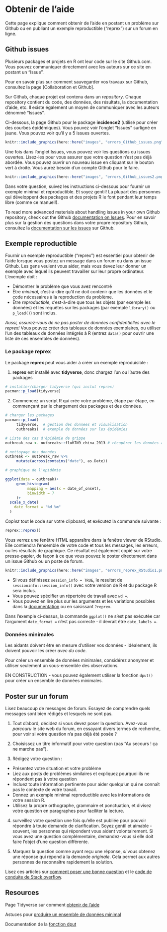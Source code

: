 
# Obtenir de l'aide 

Cette page explique comment obtenir de l'aide en postant un problème sur Github ou en publiant un exemple reproductible ("reprex") sur un forum en ligne.  




## Github issues  

Plusieurs packages et projets en R ont leur code sur le site Github.com. Vous pouvez communiquer directement avec les auteurs sur ce site en postant un "Issue".   

Pour en savoir plus sur comment sauvegarder vos travaux sur Github, consultez la page [Collaboration et Github]. 

Sur Github, chaque projet est contenu dans un *repository*. Chaque repository contient du code, des données, des résultats, la documentation d'aide, etc. Il existe également un moyen de communiquer avec les auteurs dénommé "Issues".   

Ci-dessous, la page Github pour le package **incidence2** (utilisé pour créer des courbes épidémiques). Vous pouvez voir l'onglet "Issues" surligné en jaune. Vous pouvez voir qu'il y a 5 issues ouvertes.    

```r
knitr::include_graphics(here::here("images", "errors_Github_issues.png"))
```

Une fois dans l'onglet Issues, vous pouvez voir les questions ou issues ouvertes. Lisez-les pour vous assurer que votre question n'est pas déjà abordée. Vous pouvez ouvrir un nouveau issue en cliquant sur le bouton vert à droite. Vous aurez besoin d'un compte Github pour le faire.  

```r
knitr::include_graphics(here::here("images", "errors_Github_issues2.png"))
```


  
Dans votre question, suivez les instructions ci-dessous pour fournir un exemple minimal et reproductible. Et soyez gentil! La plupart des personnes qui développent des packages et des projets R le font pendant leur temps libre (comme ce manuel!). 

To read more advanced materials about handling issues in your own Github repository, check out the Github [documentation on Issues](https://guides.github.com/features/issues/). 
Pour en savoir plus sur la gestion des questions dans votre propre repository Github, consultez la [documentation sur les issues](https://guides.github.com/features/issues/) sur Github.  



## Exemple reproductible  

Fournir un exemple reproductible ("reprex") est essentiel pour obtenir de l'aide lorsque vous postez un message dans un forum ou dans un issue Github. Les gens veulent vous aider, mais vous devez leur donner un exemple avec lequel ils peuvent travailler sur leur propre ordinateur. L'exemple doit :  

* Démontrer le problème que vous avez rencontré  
* Être *minimal*, c'est-à-dire qu'il ne doit contenir que les données et le code nécessaires à la reproduction du problème.  
* Être *reproductible*, c'est-à-dire que tous les objets (par exemple les données) et les requêtes sur les packages (par exemple `library()` ou `p_load()`) sont inclus.

*Aussi, assurez-vous de ne pas poster de données confidentielles avec le reprex!* Vous pouvez créer des tableaux de données exemplaires, ou utiliser l'un des tableaux de données intégrés à R (entrez `data()` pour ouvrir une liste de ces ensembles de données).   



### Le package **reprex** {.unnumbered}  

Le package **reprex** peut vous aider à créer un exemple reproduisible :   

1) **reprex** est installé avec **tidyverse**, donc chargez l'un ou l'autre des packages  

```r
# installer/charger tidyverse (qui inclut reprex)
pacman::p_load(tidyverse)
```

2) Commencez un script R qui crée votre problème, étape par étape, en commençant par le chargement des packages et des données.  

```r
# charger les packages
pacman::p_load(
     tidyverse,  # gestion des donnees et visualisation 
     outbreaks)  # exemple de données sur les épidémies

# Liste des cas d'épidémie de grippe
outbreak_raw <- outbreaks::fluH7N9_china_2013 # récupérer les données à partir du package outbreaks 

# nettoyage des données
outbreak <- outbreak_raw %>% 
     mutate(across(contains("date"), as.Date))

# graphique de l'epidémie 

ggplot(data = outbreak)+
     geom_histogram(
          mapping = aes(x = date_of_onset),
          binwidth = 7
     )+
  scale_x_date(
    date_format = "%d %m"
  )

```
*Copiez* tout le code sur votre clipboard, et exécutez la commande suivante :   

```r
reprex::reprex()
```

Vous verrez une fenêtre HTML apparaître dans la fenêtre viewer de RStudio. Elle contiendra l'ensemble de votre code et tous les messages, les erreurs, ou les résultats de graphique. Ce résultat est également copié sur votre presse-papier, de façon à ce que vous pouvez le poster directement dans un issue Github ou un poste de forum.  

```r
knitr::include_graphics(here::here("images", "errors_reprex_RStudio1.png"))
```


* Si vous définissez `session_info = TRUE`, le resultat de `sessioninfo::session_info()` avec votre version de R et du package R sera inclus.  
* Vous pouvez spécifier un répertoire de travail avec `wd = `.  
* Vous pouvez en lire plus sur les arguments et les variations possibles dans la [documentation]() ou en saisissant `?reprex`.

Dans l'exemple ci-dessus, la commande `ggplot()` ne s'est pas exécutée car l'argument `date_format =` n'est pas correcte - il devrait être `date_labels = `.  



### Données minimales {.unnumbered}  

Les aidants doivent être en mesure d'utiliser vos données - idéalement, ils doivent pouvoir les créer *avec du code*.  

Pour créer un ensemble de données minimales, considérez anonymer et utiliser seulement un sous-ensemble des observations. 

EN CONSTRUCTION - vous pouvez également utiliser la fonction `dput()` pour créer un ensemble de données minimales. 




## Poster sur un forum  

Lisez beaucoup de messages de forum. Essayez de comprendre quels messages sont bien rédigés et lesquels ne sont pas.  

1) Tout d'abord, décidez si vous devez poser la question. Avez-vous *parcouru* le site web du forum, en essayant divers termes de recherche, pour voir si votre question n'a pas déjà été posée ?  

2) Choisissez un titre informatif pour votre question (pas "Au secours ! ça ne marche pas").  

3) Rédigez votre question :  

* Présentez votre situation et votre problème  
* Liez aux posts de problèmes similaires et expliquez pourquoi ils ne répondent pas à votre question
* Incluez toute information pertinente pour aider quelqu'un qui ne connaît pas le contexte de votre travail.  
* Donnez un exemple minimal reproductible avec les informations de votre session R.  
* Utilisez la propre orthographe, grammaire et ponctuation, et divisez votre question en paragraphes pour faciliter la lecture.  

4) surveillez votre question une fois qu'elle est publiée pour pouvoir répondre à toute demande de clarification. Soyez gentil et aimable - souvent, les personnes qui répondent vous aident volontairement. Si vous avez une question complémentaire, demandez-vous si elle doit faire l'objet d'une question différente.  

5) Marquez la question comme ayant reçu une réponse, *si* vous obtenez une réponse qui répond à la demande *originale*. Cela permet aux autres personnes de reconnaître rapidement la solution.  


Lisez ces articles sur [comment poser une bonne question](https://stackoverflow.com/help/how-to-ask) et le [code de conduite de Stack overflow](https://stackoverflow.com/conduct).  


<!-- ======================================================= -->
## Resources { }


Page Tidyverse sur comment [obtenir de l'aide](https://www.tidyverse.org/help/#:~:text=When%20you%20want%20to%20make,to%20load%20the%20reprex%20package.&text=Enter%20reprex()%20in%20the,preview%20of%20your%20rendered%20reprex.)

Astuces pour [produire un ensemble de données minimal](https://xiangxing98.github.io/R_Learning/R_Reproducible.nb.html#producing-a-minimal-dataset)

Documentation de la [fonction dput](https://www.rdocumentation.org/packages/base/versions/3.6.2/topics/dput)

